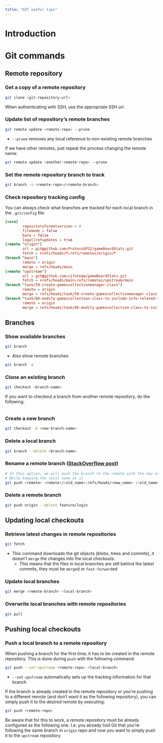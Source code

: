 ```yaml
---
title: "GIT useful tips"
---
```

# Introduction
# Git commands
## Remote repository
### Get a copy of a remote repository
```.bash
git clone <git-repository-url>
```

When authenticating with SSH, use the appropriate SSH url.

### Update list of repository's remote branches
```.bash
git remote update <remote-repo> --prune
```
- `--prune` removes any local reference to non-existing remote branches

If we have other remotes, just repeat the process changing the remote name:

```.bash
git remote update <another-remote-repo> --prune
```

### Set the remote repository branch to track

```.bash
git branch -u <remote-repo>/<remote-branch>
```

### Check repository tracking config
You can always check what branches are tracked for each local branch in the `.git/config` file:

```.conf
[core]
        repositoryformatversion = 0
        filemode = false
        bare = false
        logallrefupdates = true
[remote "origin"]
        url = git@github.com:ProtossGP32/gameBoardStats.git
        fetch = +refs/heads/*:refs/remotes/origin/*
[branch "main"]
        remote = origin
        merge = refs/heads/main
[remote "upstream"]
        url = git@github.com:cifoteam/gameBoardStats.git
        fetch = +refs/heads/main:refs/remotes/upstream/main
[branch "task/59-create-gamescollectionmanager-class"]
        remote = origin
        merge = refs/heads/task/59-create-gamescollectionmanager-class
[branch "task/66-modify-gamescollection-class-to-include-info-related-to-the-games-usage"]
        remote = origin
        merge = refs/heads/task/66-modify-gamescollection-class-to-include-info-related-to-the-games-usage
```

## Branches
### Show available branches
```.bash
git branch
```

- Also show remote branches:
```.bash
git branch -a
```

### Clone an existing branch
```.bash
git checkout <branch-name>
```

If you want to checkout a branch from another remote repository, do the following:

```
```

### Create a new branch
```.bash
git checkout -b <new-branch-name>
```


### Delete a local branch
```.bash
git branch --delete <branch-name>
```

### Rename a remote branch ([StackOverflow post](https://stackoverflow.com/a/30590238))
```.bash
# In this option, we will push the branch to the remote with the new name
# While keeping the local name as is
git push <remote> <remote>/<old_name>:refs/heads/<new_name> :<old_name>
```

### Delete a remote branch
```.bash
git push origin --delete feature/login
```

## Updating local checkouts
### Retrieve latest changes in remote repositories
```.bash
git fetch
```
- This command downloads the git objects (blobs, trees and commits), it doesn't `merge` the changes into the local checkouts.
    - This means that the files in local branches are still behind the latest commits, they must be `merge`d or `fast-forward`ed

### Update local branches
```.bash
git merge <remote-branch> <local-branch>
```

### Overwrite local branches with remote repositories
```.bash
git pull
```

## Pushing local checkouts
### Push a local branch to a remote repository
When pushing a branch for the first time, it has to be created in the remote repository. This is done during `push` with the following command:

```.bash
git push --set-upstream <remote-repo> <local-branch>
```

- `--set-upstream` automatically sets up the tracking information for that branch

If the branch is already created in the remote repository or you're pushing to a different remote (and don't want it as the following repository), you can simply push it to the desired remote by executing:

```.bash
git push <remote-repo>
```

Be aware that for this to work, a remote repository must be already configured as the following one. I.e: you already told Git that you're following the same branch in `origin` repo and now you want to simply push it to the `upstream` repository.